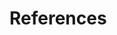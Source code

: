 # References

<!-- 
In general, the references section can be blank.
Bookdown will just add in refrences you used, cite them as requested and procede on it's merry way.
Anything you want to force add without a text reference can be incuded here.
It is _probaly_ not helpful to add in supporting packages like `dplyr` unless it is a core part of your project.
-->
